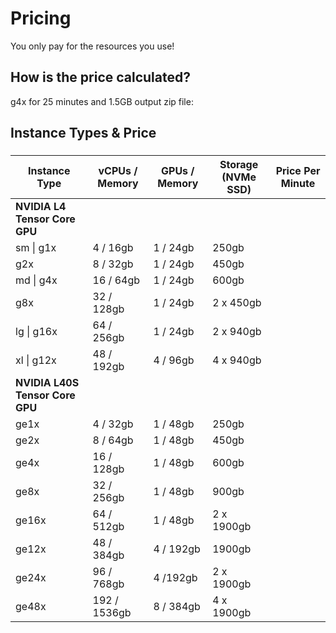 
# Pricing

<p className="text-xl">You only pay for the resources you use!</p>

## How is the price calculated?

<Card content="$instance_type_price * $number_of_minutes + $size_of_output_zip_gb * $0.009" />

g4x for 25 minutes and 1.5GB output zip file:

<Card content="$0.02757 * 25 + 1.5 * $0.009 = $0.7027" />

## Instance Types & Price

###

| Instance Type                   | vCPUs / Memory | GPUs / Memory | Storage (NVMe SSD) | Price Per Minute                     |
| ------------------------------- | -------------- | ------------- | ------------------ | ------------------------------------ |
| **NVIDIA L4 Tensor Core GPU**   |
| sm \| g1x                       | 4 / 16gb       | 1 / 24gb      | 250gb              | <PricePerMinute perHour={0.8048}/>   |
| g2x                             | 8 / 32gb       | 1 / 24gb      | 450gb              | <PricePerMinute perHour={0.9776}/>   |
| md \| g4x                       | 16 / 64gb      | 1 / 24gb      | 600gb              | <PricePerMinute perHour={1.3232}/>   |
| g8x                             | 32 / 128gb     | 1 / 24gb      | 2 x 450gb          | <PricePerMinute perHour={2.0144}/>   |
| lg \| g16x                      | 64 / 256gb     | 1 / 24gb      | 2 x 940gb          | <PricePerMinute perHour={3.3968}/>   |
| xl \| g12x                      | 48 / 192gb     | 4 / 96gb      | 4 x 940gb          | <PricePerMinute perHour={4.6016}/>   |
| **NVIDIA L40S Tensor Core GPU** |
| ge1x                            | 4 / 32gb       | 1 / 48gb      | 250gb              | <PricePerMinute perHour={1.861}/>    |
| ge2x                            | 8 / 64gb       | 1 / 48gb      | 450gb              | <PricePerMinute perHour={2.24208}/>  |
| ge4x                            | 16 / 128gb     | 1 / 48gb      | 600gb              | <PricePerMinute perHour={3.00424}/>  |
| ge8x                            | 32 / 256gb     | 1 / 48gb      | 900gb              | <PricePerMinute perHour={4.52856}/>  |
| ge16x                           | 64 / 512gb     | 1 / 48gb      | 2 x 1900gb         | <PricePerMinute perHour={10.49264}/> |
| ge12x                           | 48 / 384gb     | 4 / 192gb     | 1900gb             | <PricePerMinute perHour={7.57719}/>  |
| ge24x                           | 96 / 768gb     | 4 /192gb      | 2 x 1900gb         | <PricePerMinute perHour={15.06559}/> |
| ge48x                           | 192 / 1536gb   | 8 / 384gb     | 4 x 1900gb         | <PricePerMinute perHour={30.13118}/> |
